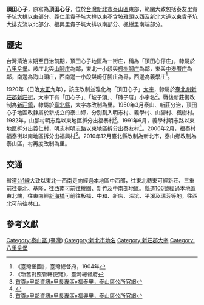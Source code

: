 {{noteTA
|1 = zh-cn:庄; zh-hk:庄; zh-tw:庄;
}}
'''頂田心子'''，原寫為'''頂田心仔'''，位於[[台灣|台灣]][[新北市|新北市]][[泰山區_(台灣)|泰山區]]東部，範圍大致包括泰友里貴子坑大排以東部分、義仁里貴子坑大排以東不含坡雅頭以西及新北大道以東貴子坑大排支流以北部分、福興里貴子坑大排以南部分、楓樹里南端部分。

==歷史==
台灣清治末期至日治前期，頂田心子地區為一街庄，稱為「頂田心仔庄」，隸屬於[[八里坌堡|八里坌堡]]。該庄北與[[山腳庄|山腳庄]]為鄰，東北一小段與[[楓樹腳庄|楓樹腳庄]]為鄰，東與[[中港厝庄|中港厝庄]]為鄰，南邊為[[海山頭庄|海山頭庄]]，西南邊一小段與[[崎仔腳庄|崎仔腳庄]]為界，西邊為[[義學庄|義學庄]]<ref>《臺灣堡圖》，臺灣總督府，1904年</ref>。

1920年（日治[[大正|大正]]九年），該庄改制並雅化為「頂田心子」[[大字|大字]]，隸屬於[[臺北州|臺北州]][[新莊郡|新莊郡]][[新莊街|新莊街]]，大字下有「田心子」、「坡子頭」、「磚子厝」小字名<ref>《新舊對照管轄便覽》，臺灣總督府</ref>。戰後新莊街改制為[[新莊鎮|新莊鎮]]，隸屬於[[臺北縣|臺北縣]]，大字亦改制為里。1950年3月泰山、新莊分治，頂田心子地區改隸屬於新成立的泰山鄉，分別劃入明志村、義學村、山腳村、楓樹村。1982年，山腳村明志路以東地區拆分出福泰村<ref>[http://www.taishan.ntpc.gov.tw/content/?parent_id=10061 首頁»里鄰資訊»里長專區»福泰里，泰山區公所官網]</ref>。1991年6月，義學村明志路以東地區拆分出義仁村，明志村明志路以東地區拆分出泰友村<ref>{{Cite web |url=http://www.taishan.ntpc.gov.tw/content/?parent_id=10071 |title=首頁»里鄰資訊»里長專區»新明里，泰山區公所官網 |accessdate=2016-07-17 |archive-date=2016-09-18 |archive-url=https://web.archive.org/web/20160918070112/http://www.taishan.ntpc.gov.tw/content/?parent_id=10071 |dead-url=no }}</ref>。2006年2月，福泰村福泰街以南地區拆分出福興村<ref>[http://www.taishan.ntpc.gov.tw/content/?parent_id=10062 首頁»里鄰資訊»里長專區»福興里，泰山區公所官網]</ref>。2010年12月臺北縣改制為新北市，泰山鄉改制為泰山區，村再度改制為里。

==交通==
省道[[台1線|台1線]]大致以東北—西南走向經過本地區中西部，往東北轉東可經新莊、三重前往臺北、基隆，往西南可前往桃園、新竹及中南部地區。[[縣道106號|縣道106號]]經過本地區東北端，往東南經[[新海橋|新海橋]]可前往板橋、中和、新店、深坑、平溪及瑞芳等地，往西北可前往林口。

==參考文獻==
{{reflist}}

{{新莊郡}}

[[Category:泰山區_(臺灣)|Category:泰山區 (臺灣)]]
[[Category:新北市地名|Category:新北市地名]]
[[Category:新莊郡大字|Category:新莊郡大字]]
[[Category:八里坌堡|Category:八里坌堡]]